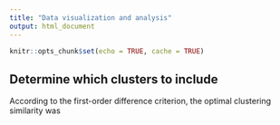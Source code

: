 ```yaml
---
title: "Data visualization and analysis"
output: html_document
---
```


```r
knitr::opts_chunk$set(echo = TRUE, cache = TRUE)
```

## Determine which clusters to include

According to the first-order difference criterion, the optimal clustering similarity was 